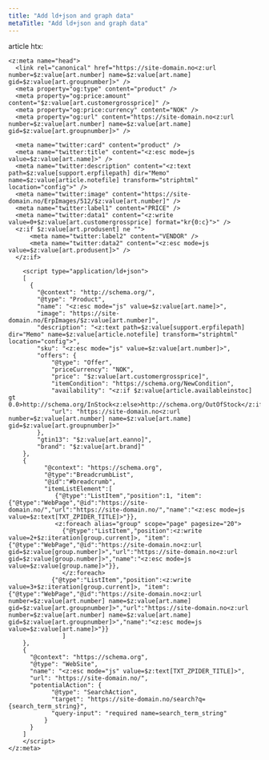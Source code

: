 ```yaml
---
title: "Add ld+json and graph data"
metaTitle: "Add ld+json and graph data"
---
```


article htx:
```
<z:meta name="head">
  <link rel="canonical" href="https://site-domain.no<z:url number=$z:value[art.number] name=$z:value[art.name] gid=$z:value[art.groupnumber]>" />
  <meta property="og:type" content="product" />
  <meta property="og:price:amount" content="$z:value[art.customergrossprice]" />
  <meta property="og:price:currency" content="NOK" />
  <meta property="og:url" content="https://site-domain.no<z:url number=$z:value[art.number] name=$z:value[art.name] gid=$z:value[art.groupnumber]>" />
  
  <meta name="twitter:card" content="product" />
  <meta name="twitter:title" content="<z:esc mode=js value=$z:value[art.name]>" />
  <meta name="twitter:description" content="<z:text path=$z:value[support.erpfilepath] dir="Memo" name=$z:value[article.notefile] transform="striphtml" location="config">" />
  <meta name="twitter:image" content="https://site-domain.no/ErpImages/512/$z:value[art.number]" />
  <meta name="twitter:label1" content="PRICE" />
  <meta name="twitter:data1" content="<z:write value=0+$z:value[art.customergrossprice] format="kr{0:c}">" />
  <z:if $z:value[art.produsent] ne "">
      <meta name="twitter:label2" content="VENDOR" />
      <meta name="twitter:data2" content="<z:esc mode=js value=$z:value[art.produsent]>" />
  </z:if>

    <script type="application/ld+json">
    [
      {
        "@context": "http://schema.org/",
        "@type": "Product",
        "name": "<z:esc mode="js" value=$z:value[art.name]>",
        "image": "https://site-domain.no/ErpImages/$z:value[art.number]",
        "description": "<z:text path=$z:value[support.erpfilepath] dir="Memo" name=$z:value[article.notefile] transform="striphtml" location="config">",
        "sku": "<z:esc mode="js" value=$z:value[art.number]>",
        "offers": {
            "@type": "Offer",
            "priceCurrency": "NOK",
            "price": "$z:value[art.customergrossprice]",
            "itemCondition": "https://schema.org/NewCondition",
            "availability": "<z:if $z:value[article.availableinstoc] gt 0.0>http://schema.org/InStock<z:else>http://schema.org/OutOfStock</z:if>",
            "url": "https://site-domain.no<z:url number=$z:value[art.number] name=$z:value[art.name] gid=$z:value[art.groupnumber]>"
        },
        "gtin13": "$z:value[art.eanno]",
        "brand": "$z:value[art.brand]"
    },
    {
          "@context": "https://schema.org",
          "@type":"BreadcrumbList",
          "@id":"#breadcrumb",
          "itemListElement":[
             {"@type":"ListItem","position":1, "item":{"@type":"WebPage","@id":"https://site-domain.no/","url":"https://site-domain.no/","name":"<z:esc mode=js value=$z:text[TXT_ZPIDER_TITLE]>"}},
             <z:foreach alias="group" scope="page" pagesize="20">
               {"@type":"ListItem","position":<z:write value=2+$z:iteration[group.current]>, "item":{"@type":"WebPage","@id":"https://site-domain.no<z:url gid=$z:value[group.number]>","url":"https://site-domain.no<z:url gid=$z:value[group.number]>","name":"<z:esc mode=js value=$z:value[group.name]>"}},
               </z:foreach>
            {"@type":"ListItem","position":<z:write value=3+$z:iteration[group.current]>, "item":{"@type":"WebPage","@id":"https://site-domain.no<z:url number=$z:value[art.number] name=$z:value[art.name] gid=$z:value[art.groupnumber]>","url":"https://site-domain.no<z:url number=$z:value[art.number] name=$z:value[art.name] gid=$z:value[art.groupnumber]>","name":"<z:esc mode=js value=$z:value[art.name]>"}}
               ]
    },
    {
      "@context": "https://schema.org",
      "@type": "WebSite",
      "name": "<z:esc mode="js" value=$z:text[TXT_ZPIDER_TITLE]>",
      "url": "https://site-domain.no/",
      "potentialAction": {
            "@type": "SearchAction",
            "target": "https://site-domain.no/search?q={search_term_string}",
            "query-input": "required name=search_term_string"
          }
      }
    ]
    </script>
</z:meta>
```